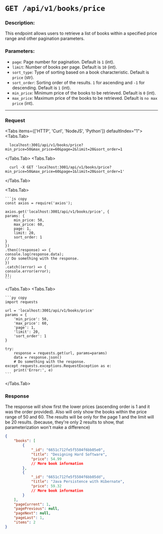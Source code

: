 
# `GET /api/v1/books/price`

### Description:
This endpoint allows users to retrieve a list of books within a specified price range and other pagination parameters.

### Parameters:
- `page`: Page number for pagination. Default is `1` (int).
- `limit`: Number of books per page. Default is `10` (int).
- `sort_type`: Type of sorting based on a book characteristic. Default is `price` (str).
- `sort_order`: Sorting order of the results. `1` for ascending and `-1` for descending. Default is `1` (int).
- `min_price`: Minimum price of the books to be retrieved. Default is `0` (int).
- `max_price`: Maximum price of the books to be retrieved. Default is `no max price` (int).

---

### Request
 
<Tabs items={['HTTP', 'Curl', 'NodeJS', 'Python']} defaultIndex="1">
  <Tabs.Tab>
  ```http copy
    localhost:3001/api/v1/books/price?min_price=50&max_price=60&page=2&limit=20&sort_order=1
  ```
  </Tabs.Tab>
  <Tabs.Tab>
  ```curl copy
    curl -X GET 'localhost:3001/api/v1/books/price?min_price=50&max_price=60&page=1&limit=20&sort_order=1'
  ```
  </Tabs.Tab>

  <Tabs.Tab>

    ```js copy
    const axios = require('axios');

    axios.get('localhost:3001/api/v1/books/price', {
    params: {
        min_price: 50,
        max_price: 60,
        page: 1,
        limit: 20,
        sort_order: 1
    }
    })
    .then((response) => {
    console.log(response.data);
    // Do something with the response.
    })
    .catch((error) => {
    console.error(error);
    });
    ```
  </Tabs.Tab>
  <Tabs.Tab>

    ```py copy
    import requests

    url = 'localhost:3001/api/v1/books/price'
    params = {
        'min_price': 50,
        'max_price': 60,
        'page': 1,
        'limit': 20,
        'sort_order': 1
    }

    try:
        response = requests.get(url, params=params)
        data = response.json()
        # Do something with the response.
    except requests.exceptions.RequestException as e:
        print('Error:', e)
    ```
  </Tabs.Tab>
</Tabs>

### Response

The response will show first the lower prices (ascending order is 1 and it was the order provided). Also will only show the books within the price range of 50 and 60.
The results will be only for the page 1 and the limit will be 20 results. (because, they're only 2 results to show, that parameterization won't make a difference)

```json
{
    "books": [
        {
            "_id": "6651c712fe5f5504f6bb05e0",
            "title": "Designing Hard Software",
            "price": 54.99
            // More book information
        },
        {
            "_id": "6651c712fe5f5504f6bb05dd",
            "title": "Java Persistence with Hibernate",
            "price": 59.32
            // More book information
        }
    ],
    "pageCurrent": 1,
    "pagePrevious": null,
    "pageNext": null,
    "pageLast": 1,
    "items": 2
}
```
